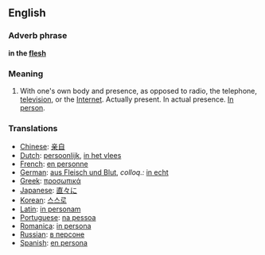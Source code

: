 ==English==

===Adverb phrase===
'''in the [[flesh]]'''

===Meaning===
#With one's own body and presence, as opposed to radio, the telephone, [[television]], or the [[Internet]]. Actually present. In actual presence. [[In person]].

===Translations===
*[[Chinese]]: [[亲自]]
*[[Dutch]]: [[persoonlijk]], [[in het vlees]]
*[[French]]: [[en personne]]
*[[German]]: [[aus Fleisch und Blut]], ''colloq.:'' [[in echt]]
*[[Greek]]: [[προσωπικά]]
*[[Japanese]]: [[直々に]]
*[[Korean]]: [[스스로]]
*[[Latin]]: [[in personam]]
*[[Portuguese]]: [[na pessoa]]
*[[Romanica]]: [[in persona]]
*[[Russian]]: [[в персоне]]
*[[Spanish]]: [[en persona]]